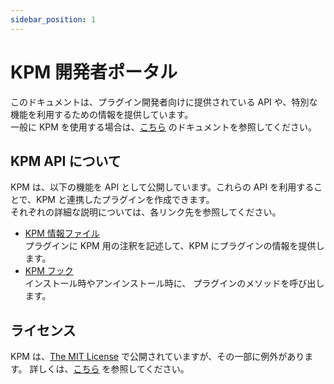 ```yaml
---
sidebar_position: 1
---
```


# KPM 開発者ポータル

このドキュメントは、プラグイン開発者向けに提供されている API や、特別な機能を利用するための情報を提供しています。  
一般に KPM を使用する場合は、[こちら](/docs/use-kpm) のドキュメントを参照してください。

## KPM API について

KPM は、以下の機能を API として公開しています。これらの API を利用することで、KPM と連携したプラグインを作成できます。  
それぞれの詳細な説明については、各リンク先を参照してください。

+ [KPM 情報ファイル](/dev-docs/use-kpm/kpm-info)  
  プラグインに KPM 用の注釈を記述して、KPM にプラグインの情報を提供します。
+ [KPM フック](/dev-docs/use-kpm/hook)  
  インストール時やアンインストール時に、 プラグインのメソッドを呼び出します。

## ライセンス

KPM は、[The MIT License](/dev-docs/licenses/#the-mit-license) で公開されていますが、その一部に例外があります。
詳しくは、[こちら](/dev-docs/licenses) を参照してください。
